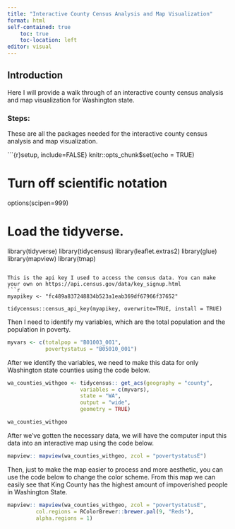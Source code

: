 ```yaml
---
title: "Interactive County Census Analysis and Map Visualization"
format: html
self-contained: true
    toc: true
    toc-location: left
editor: visual
---
```


## Introduction

Here I will provide a walk through of an interactive county census analysis and map visualization for Washington state.

### Steps: 

These are all the packages needed for the interactive county census analysis and map visualization.

```{r}setup, include=FALSE}
knitr::opts_chunk$set(echo = TRUE)

# Turn off scientific notation
options(scipen=999)

# Load the tidyverse.
library(tidyverse)
library(tidycensus)
library(leaflet.extras2)
library(glue)
library(mapview)
library(tmap)

```

This is the api key I used to access the census data. You can make your own on https://api.census.gov/data/key_signup.html 
```r

myapikey <- "fc489a837248834b523a1eab369df67966f37652"

tidycensus::census_api_key(myapikey, overwrite=TRUE, install = TRUE)
```

Then I need to identify my variables, which are the total population and the population in poverty.
```r
myvars <- c(totalpop = "B01003_001",
            povertystatus = "B05010_001")
```



After we identify the variables, we need to make this data for only Washington state counties using the code below.
```r
wa_counties_withgeo <- tidycensus:: get_acs(geography = "county",
                       variables = c(myvars),
                       state = "WA",
                       output = "wide",
                       geometry = TRUE)

wa_counties_withgeo
```
After we've gotten the necessary data, we will have the computer input this data into an interactive map using the code below.


```r
mapview:: mapview(wa_counties_withgeo, zcol = "povertystatusE")
```


Then, just to make the map easier to process and more aesthetic, you can use the code below to change the color scheme. From this map we can easily see that King County has the highest amount of impoverished people in Washington State.

```r
mapview:: mapview(wa_counties_withgeo, zcol = "povertystatusE", 
         col.regions = RColorBrewer::brewer.pal(9, "Reds"), 
         alpha.regions = 1)
```

